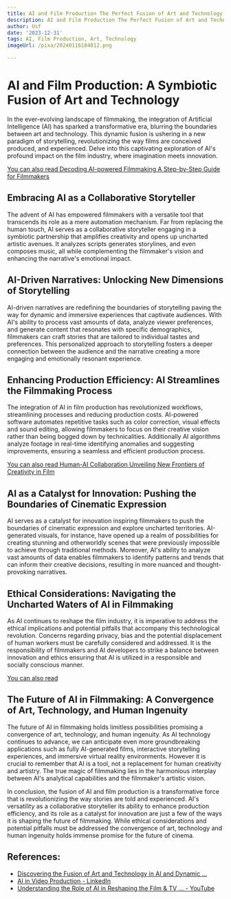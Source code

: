 ```yaml
---
title: AI and Film Production The Perfect Fusion of Art and Technology
description: AI and Film Production The Perfect Fusion of Art and Technology
author: Usf
date: '2023-12-31'
tags: AI, Film Production, Art, Technology
imageUrl: /pixa/20240116184812.png

---
```

# AI and Film Production: A Symbiotic Fusion of Art and Technology

In the ever-evolving landscape of filmmaking, the integration of Artificial Intelligence  (AI) has sparked a transformative era, blurring  the boundaries between art and technology. This  dynamic fusion is ushering in a  new paradigm of storytelling, revolutionizing the way films are conceived produced, and experienced. Delve into  this captivating exploration of AI's profound  impact on the film industry, where imagination meets innovation.

[You can  also read Decoding AI-powered Filmmaking A Step-by-Step Guide for Filmmakers](Decoding%20AI-powered%20Filmmaking%20A%20Step-by-Step%20Guide%20for%20Filmmakers)


## Embracing  AI as  a Collaborative Storyteller

The advent of AI has empowered  filmmakers  with a versatile tool that transcends its role  as a mere automation mechanism.  Far from  replacing the human touch, AI serves as a collaborative storyteller  engaging in a  symbiotic partnership  that amplifies creativity and opens up uncharted artistic avenues.  It analyzes scripts generates storylines, and even composes music, all while complementing the filmmaker's vision and  enhancing the narrative's emotional impact.

## AI-Driven Narratives: Unlocking New Dimensions of Storytelling

AI-driven narratives are redefining the  boundaries of  storytelling paving the way  for dynamic and immersive experiences that captivate audiences. With AI's  ability to  process  vast amounts of data, analyze viewer preferences, and generate content that  resonates with specific demographics, filmmakers can craft stories  that are tailored to individual tastes and  preferences. This personalized approach to storytelling fosters a deeper connection between the audience and the narrative creating a more engaging and emotionally resonant experience.

## Enhancing  Production Efficiency: AI Streamlines the Filmmaking Process

The integration of AI in film production has revolutionized workflows, streamlining processes and reducing production costs. AI-powered software automates  repetitive tasks  such as color  correction, visual effects and  sound  editing, allowing filmmakers to focus on their creative vision rather than being bogged down by technicalities. Additionally AI algorithms analyze footage in real-time identifying anomalies and suggesting improvements, ensuring a seamless and efficient production process.

[You can also read Human-AI Collaboration Unveiling New Frontiers  of Creativity  in Film](Human-AI%20Collaboration%20Unveiling%20New%20Frontiers%20of%20Creativity%20in%20Film)


## AI  as a Catalyst for Innovation: Pushing the Boundaries of Cinematic Expression

AI serves  as a catalyst for innovation inspiring filmmakers to push the boundaries of cinematic expression and explore uncharted territories. AI-generated visuals, for instance,  have opened up a realm  of possibilities for creating stunning and otherworldly scenes that were previously  impossible to achieve through  traditional methods. Moreover, AI's ability to analyze vast amounts of data enables filmmakers to identify patterns and trends that can inform their creative decisions, resulting in more nuanced and thought-provoking narratives.

## Ethical Considerations: Navigating the  Uncharted Waters of AI  in Filmmaking

As AI continues to reshape  the film industry, it is imperative to address the ethical implications and  potential pitfalls that accompany this technological revolution. Concerns regarding privacy, bias and the potential displacement of human  workers must  be carefully considered and addressed. It is the  responsibility of filmmakers and AI developers to strike a balance between innovation and ethics ensuring that AI is utilized in a responsible and socially conscious manner.

[You can also read ]()


##  The  Future of AI  in Filmmaking: A Convergence of Art, Technology, and Human Ingenuity

The future of AI in filmmaking holds limitless possibilities promising a convergence of art, technology, and human ingenuity. As AI technology continues  to advance, we can anticipate even more groundbreaking applications such as fully AI-generated films,  interactive storytelling experiences, and immersive virtual reality environments. However it is crucial to remember that AI is a tool, not a  replacement for  human creativity and artistry. The true magic of  filmmaking lies  in the harmonious interplay between AI's analytical capabilities and the  filmmaker's artistic vision.

In conclusion, the fusion of AI  and film production is a transformative force that is revolutionizing the way stories are told and experienced. AI's versatility as a collaborative storyteller its ability to enhance  production efficiency, and its  role as a catalyst for innovation are just a few of the ways it is  shaping the future of filmmaking. While ethical considerations and potential pitfalls  must be addressed the  convergence of art, technology and human ingenuity holds immense promise for  the future of cinema.

## References:
- [Discovering the Fusion of Art and Technology in AI and Dynamic ...](https://www.toolify.ai/ai-news/discovering-the-fusion-of-art-and-technology-in-ai-and-dynamic-content-386367)
- [AI in Video Production - LinkedIn](https://www.linkedin.com/pulse/ai-film-video-production-david-cain)
- [Understanding the Role of AI in Reshaping the Film & TV ... - YouTube](https://youtube.com/watch?v=NbpRl3YTL2Q&pp=ygURI2FpY2luZW1hdG9ncmFwaHk%3D)
